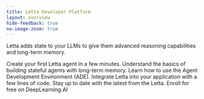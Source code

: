 ```yaml
---
title: Letta Developer Platform 
layout: overview
hide-feedback: true
no-image-zoom: true
---
```


<style>
  {`
    img {
      cursor: pointer !important;
    }
    .rm-Lightbox-trigger {
      cursor: pointer !important;
    }
    [data-rmiz-wrap="visible"],
    [data-rmiz-wrap="hidden"] {
      cursor: pointer !important;
    }
  `}
</style>

Letta adds state to your LLMs to give them advanced reasoning capabilities and long-term memory.

<CardGroup cols={3}>
  <Card
    title="Getting started"
    icon="fa-solid fa-alien-8bit"
    href="/quickstart"
  >
    Create your first Letta agent in a few minutes. 
  </Card>
  <Card
    title="Guides and concepts"
    icon="fa-solid fa-user-astronaut"
    href="/introduction"
  >
    Understand the basics of building stateful agents with long-term memory.
  </Card>
  <Card
    title="Agent Development Environment"
    icon="fa-solid fa-computer-classic"
    href="/agent-development-environment"
  >
    Learn how to use the Agent Development Environment (ADE).
  </Card>
  <Card
    title="API reference"
    icon="fa-solid fa-code"
    href="/api-reference"
  >
    Integrate Letta into your application with a few lines of code.
  </Card>
  <Card
    title="Release notes" 
    icon="fa-solid fa-square-rss"
    href="https://www.letta.com/news"
  >
    Stay up to date with the latest from the Letta. 
  </Card>
  <Card
    title="DeepLearning.AI course" 
    icon="fa-solid fa-graduation-cap"
    href="https://www.deeplearning.ai/short-courses/llms-as-operating-systems-agent-memory"
  >
    Enroll for free on DeepLearning.AI
  </Card>
  
</CardGroup>

